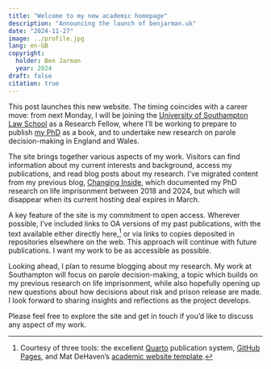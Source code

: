 ```yaml
---
title: "Welcome to my new academic homepage"
description: "Announcing the launch of benjarman.uk"
date: "2024-11-27"
image: ../profile.jpg
lang: en-GB
copyright:
  holder: Ben Jarman
  year: 2024
draft: false
citation: true
---
```


This post launches this new website. The timing coincides with a career move: from next Monday, I will be joining the [University of Southampton Law School](https://www.southampton.ac.uk/about/faculties-schools-departments/southampton-law-school) as a Research Fellow, where I'll be working to prepare to publish [my PhD](/publications/jarmanMoralMessagesEthical2024.qmd) as a book, and to undertake new research on parole decision-making in England and Wales.

The site brings together various aspects of my work. Visitors can find information about my current interests and background, access my publications, and read blog posts about my research. I've migrated content from my previous blog, [Changing Inside](https://changinginside.co.uk), which documented my PhD research on life imprisonment between 2018 and 2024, but which will disappear when its current hosting deal expires in March.

A key feature of the site is my commitment to open access. Wherever possible, I've included links to OA versions of my past publications, with the text available either directly here,^[Courtesy of three tools: the excellent [Quarto](https://quarto.org) publication system, [GitHub Pages](https://pages.github.com/), and Mat DeHaven's [academic website template](https://github.com/matdehaven/quarto-academic-website).] or via links to copies deposited in repositories elsewhere on the web. This approach will continue with future publications. I want my work to be as accessible as possible.

Looking ahead, I plan to resume blogging about my research. My work at Southampton will focus on parole decision-making, a topic which builds on my previous research on life imprisonment, while also hopefully opening up new questions about how decisions about risk and prison release are made. I look forward to sharing insights and reflections as the project develops.

Please feel free to explore the site and get in touch if you'd like to discuss any aspect of my work.